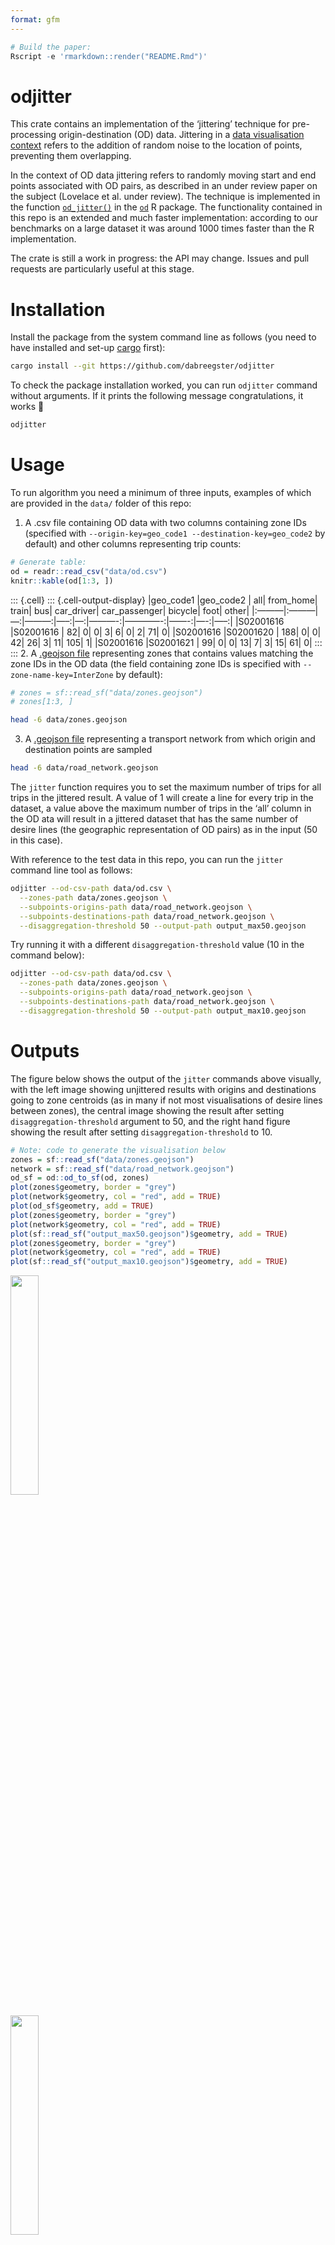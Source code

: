 ```yaml
---
format: gfm
---
```


<!-- Note: do not edit the README.md file directly. -->
<!-- Edit README.qmd and rebuild with the following command (install quarto first) -->

<!-- quarto render README.qmd -->

```r
# Build the paper:
Rscript -e 'rmarkdown::render("README.Rmd")'
```

# odjitter

This crate contains an implementation of the 'jittering' technique for pre-processing origin-destination (OD) data.
Jittering in a [data visualisation context](https://ggplot2-book.org/layers.html?q=noise#position) refers to the addition of random noise to the location of points, preventing them overlapping.

In the context of OD data jittering refers to randomly moving start and end points associated with OD pairs, as described in an under review paper on the subject (Lovelace et al. under review).
The technique is implemented in the function [`od_jitter()`](https://itsleeds.github.io/od/reference/od_jitter.html) in the [`od`](https://itsleeds.github.io/od/index.html) R package.
The functionality contained in this repo is an extended and much faster implementation: according to our benchmarks on a large dataset it was around 1000 times faster than the R implementation.

The crate is still a work in progress: the API may change.
Issues and pull requests are particularly useful at this stage.

# Installation

Install the package from the system command line as follows (you need to have installed and set-up [cargo](https://doc.rust-lang.org/cargo/getting-started/installation.html) first):

```bash
cargo install --git https://github.com/dabreegster/odjitter
```

To check the package installation worked, you can run `odjitter` command without arguments.
If it prints the following message congratulations, it works 🎉

```r
odjitter
```

# Usage

To run algorithm you need a minimum of three inputs, examples of which are provided in the `data/` folder of this repo:

1. A .csv file containing OD data with two columns containing zone IDs (specified with  `--origin-key=geo_code1 --destination-key=geo_code2` by default) and other columns representing trip counts:
```r
# Generate table:
od = readr::read_csv("data/od.csv")
knitr::kable(od[1:3, ])
```
::: {.cell}
    ::: {.cell-output-display} \|geo_code1 \|geo_code2 \| all\|
    from_home\| train\| bus\| car_driver\| car_passenger\| bicycle\|
    foot\| other\|
    \|:———\|:———\|—:\|———:\|—–:\|—:\|———-:\|————-:\|——-:\|—-:\|—–:\|
    \|S02001616 \|S02001616 \| 82\| 0\| 0\| 3\| 6\| 0\| 2\| 71\| 0\|
    \|S02001616 \|S02001620 \| 188\| 0\| 0\| 42\| 26\| 3\| 11\| 105\|
    1\| \|S02001616 \|S02001621 \| 99\| 0\| 0\| 13\| 7\| 3\| 15\| 61\|
    0\| ::: :::
2. A [.geojson file](https://github.com/dabreegster/odjitter/blob/main/data/zones.geojson) representing zones that contains values matching the zone IDs in the OD data (the field containing zone IDs is specified with `--zone-name-key=InterZone` by default):
```r
# zones = sf::read_sf("data/zones.geojson")
# zones[1:3, ]
```
```bash
head -6 data/zones.geojson
```
3. A [.geojson file](https://github.com/dabreegster/odjitter/blob/main/data/road_network.geojson) representing a transport network from which origin and destination points are sampled
```bash
head -6 data/road_network.geojson
```

The `jitter` function requires you to set the maximum number of trips for all trips in the jittered result.
A value of 1 will create a line for every trip in the dataset, a value above the maximum number of trips in the 'all' column in the OD ata will result in a jittered dataset that has the same number of desire lines (the geographic representation of OD pairs) as in the input (50 in this case).

With reference to the test data in this repo, you can run the `jitter` command line tool as follows:

```bash
odjitter --od-csv-path data/od.csv \
  --zones-path data/zones.geojson \
  --subpoints-origins-path data/road_network.geojson \
  --subpoints-destinations-path data/road_network.geojson \
  --disaggregation-threshold 50 --output-path output_max50.geojson
```

Try running it with a different `disaggregation-threshold` value (10 in the command below):

```bash
odjitter --od-csv-path data/od.csv \
  --zones-path data/zones.geojson \
  --subpoints-origins-path data/road_network.geojson \
  --subpoints-destinations-path data/road_network.geojson \
  --disaggregation-threshold 50 --output-path output_max10.geojson
```

# Outputs

The figure below shows the output of the `jitter` commands above visually, with the left image showing unjittered results with origins and destinations going to zone centroids (as in many if not most visualisations of desire lines between zones), the central image showing the result after setting `disaggregation-threshold` argument to 50, and the right hand figure showing the result after setting `disaggregation-threshold` to 10.

```r
# Note: code to generate the visualisation below
zones = sf::read_sf("data/zones.geojson")
network = sf::read_sf("data/road_network.geojson")
od_sf = od::od_to_sf(od, zones)
plot(zones$geometry, border = "grey")
plot(network$geometry, col = "red", add = TRUE)
plot(od_sf$geometry, add = TRUE)
plot(zones$geometry, border = "grey")
plot(network$geometry, col = "red", add = TRUE)
plot(sf::read_sf("output_max50.geojson")$geometry, add = TRUE)
plot(zones$geometry, border = "grey")
plot(network$geometry, col = "red", add = TRUE)
plot(sf::read_sf("output_max10.geojson")$geometry, add = TRUE)
```

<div class="cell">

<div class="cell-output-display">

<img src="README_files/figure-gfm/unnamed-chunk-18-1.png"
style="width:30.0%" />

</div>

<div class="cell-output-display">

<img src="README_files/figure-gfm/unnamed-chunk-18-2.png"
style="width:30.0%" />

</div>

<div class="cell-output-display">

<img src="README_files/figure-gfm/unnamed-chunk-18-3.png"
style="width:30.0%" />

</div>

</div>

Note: `odjitter` uses a random number generator to sample points, so the output will change each time you run it, unless you set the `rng-seed`, as documented in the next section.

# Details

For full details on `odjitter`'s arguments run `odjitter --help` which gives the following output:

```bash
odjitter --help
```

# References

Lovelace, Robin, Rosa Félix, and Dustin Carlino Under Review Jittering: A Computationally Efficient Method for Generating Realistic Route Networks from Origin-Destination Data. TBC.

Wickham, Hadley 2016 ggplot2: Elegant Graphics for Data Analysis. 2nd ed. 2016 edition. New York, NY: Springer.

